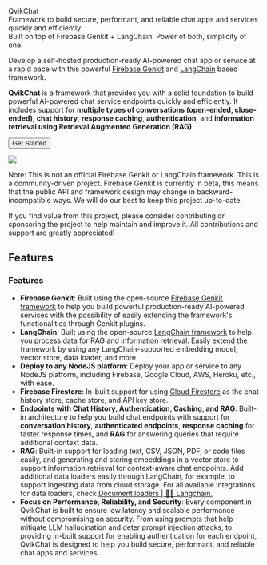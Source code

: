 
<div className="text-3xl font-bold mt-5">QvikChat</div>
<div className="block text-muted font-light">
  Framework to build secure, performant, and reliable chat apps and services
  quickly and efficiently.
</div>
<div className="mt-5 text-primary-hover">
  Built on top of Firebase Genkit + LangChain. Power of both, simplicity of one.
</div>

Develop a self-hosted production-ready AI-powered chat app or service at a rapid pace with this powerful [Firebase Genkit](https://github.com/firebase/genkit) and [LangChain](https://js.langchain.com/v0.2/docs/introduction/) based framework.

**QvikChat** is a framework that provides you with a solid foundation to build powerful AI-powered chat service endpoints quickly and efficiently. It includes support for **multiple types of conversations (open-ended, close-ended)**, **chat history**, **response caching**, **authentication**, and **information retrieval using Retrieval Augmented Generation (RAG).**

<Button variant="default" className="my-5">
  <Link href="/getting-started" className="no-style-link flex flex-row gap-1">
    <span>Get Started</span> <ChevronRight strokeWidth="1.8px" />
  </Link>
</Button>

<Img
  src="/images/qvikchat-rag-demo.png"
  showSubtitle="true"
  subtitle="QvikChat RAG endpoint demo"
  priority={true}
/>

<Notice>
  Note: This is not an official Firebase Genkit or LangChain framework. This is
  a community-driven project. Firebase Genkit is currently in beta, this means
  that the public API and framework design may change in backward-incompatible
  ways. We will do our best to keep this project up-to-date.
</Notice>

If you find value from this project, please consider contributing or sponsoring the project to help maintain and improve it. All contributions and support are greatly appreciated!

<SponsorBtn variant="outline" className="my-5"></SponsorBtn>

## Features

### Features

- **Firebase Genkit**: Built using the open-source [Firebase Genkit framework](https://firebase.google.com/docs/genkit) to help you build powerful production-ready AI-powered services with the possibility of easily extending the framework's functionalities through Genkit plugins.
- **LangChain**: Built using the open-source [LangChain framework](https://js.langchain.com/v0.2/docs/introduction/) to help you process data for RAG and information retrieval. Easily extend the framework by using any LangChain-supported embedding model, vector store, data loader, and more.
- **Deploy to any NodeJS platform**: Deploy your app or service to any NodeJS platform, including Firebase, Google Cloud, AWS, Heroku, etc., with ease.
- **Firebase Firestore**: In-built support for using [Cloud Firestore](https://firebase.google.com/docs/firestore) as the chat history store, cache store, and API key store.
- **Endpoints with Chat History, Authentication, Caching, and RAG**: Built-in architecture to help you build chat endpoints with support for **conversation history**, **authenticated endpoints**, **response caching** for faster response times, and **RAG** for answering queries that require additional context data.
- **RAG**: Built-in support for loading text, CSV, JSON, PDF, or code files easily, and generating and storing embeddings in a vector store to support information retrieval for context-aware chat endpoints. Add additional data loaders easily through LangChain, for example, to support ingesting data from cloud storage. For all available integrations for data loaders, check [Document loaders | 🦜️🔗 Langchain.](https://js.langchain.com/v0.1/docs/integrations/document_loaders/)
- **Focus on Performance, Reliability, and Security**: Every component in QvikChat is built to ensure low latency and scalable performance without compromising on security. From using prompts that help mitigate LLM hallucination and deter prompt injection attacks, to providing in-built support for enabling authentication for each endpoint, QvikChat is designed to help you build secure, performant, and reliable chat apps and services.
